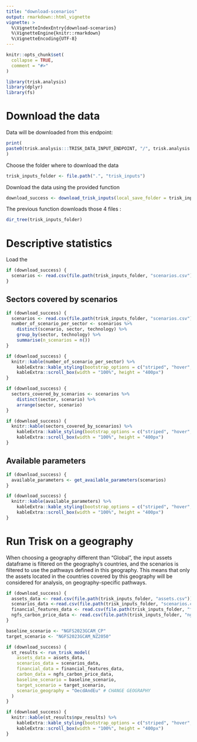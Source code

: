 ```yaml
---
title: "download-scenarios"
output: rmarkdown::html_vignette
vignette: >
  %\VignetteIndexEntry{download-scenarios}
  %\VignetteEngine{knitr::rmarkdown}
  %\VignetteEncoding{UTF-8}
---
```


```r
knitr::opts_chunk$set(
  collapse = TRUE,
  comment = "#>"
)
```

```r
library(trisk.analysis)
library(dplyr)
library(fs)
```


# Download the data




Data will be downloaded from this endpoint:
```r
print(
paste0(trisk.analysis:::TRISK_DATA_INPUT_ENDPOINT, "/", trisk.analysis:::TRISK_DATA_S3_PREFIX)
)
```


Choose the folder where to download the data
```r
trisk_inputs_folder <- file.path(".", "trisk_inputs")
```

Download the data using the provided function
```r
download_success <- download_trisk_inputs(local_save_folder = trisk_inputs_folder)
```

The previous function downloads those 4 files : 
```r
dir_tree(trisk_inputs_folder)
```


# Descriptive statistics

Load the 
```r
if (download_success) {
  scenarios <- read.csv(file.path(trisk_inputs_folder, "scenarios.csv"))
}
```


## Sectors covered by scenarios 


```r
if (download_success) {
  scenarios <- read.csv(file.path(trisk_inputs_folder, "scenarios.csv"))
  number_of_scenario_per_sector <- scenarios %>%
    distinct(scenario, sector, technology) %>%
    group_by(sector, technology) %>%
    summarise(n_scenarios = n())
}
```

```r
if (download_success) {
  knitr::kable(number_of_scenario_per_sector) %>%
    kableExtra::kable_styling(bootstrap_options = c("striped", "hover", "condensed")) %>%
    kableExtra::scroll_box(width = "100%", height = "400px")
}
```


```r
if (download_success) {
  sectors_covered_by_scenarios <- scenarios %>%
    distinct(sector, scenario) %>%
    arrange(sector, scenario)
}
```



```r
if (download_success) {
  knitr::kable(sectors_covered_by_scenarios) %>%
    kableExtra::kable_styling(bootstrap_options = c("striped", "hover", "condensed")) %>%
    kableExtra::scroll_box(width = "100%", height = "400px")
}
```


## Available parameters

```r
if (download_success) {
  available_parameters <- get_available_parameters(scenarios)
}
```


```r
if (download_success) {
  knitr::kable(available_parameters) %>%
    kableExtra::kable_styling(bootstrap_options = c("striped", "hover", "condensed")) %>%
    kableExtra::scroll_box(width = "100%", height = "400px")
}
```

# Run Trisk on a geography

When choosing a geography different than "Global", the input assets dataframe is filtered on the geography's countries, and the scenarios is filtered to use the pathways defined in this geography. This means that only the assets located in the countries covered by this geography will be considered for analysis, on geography-specific pathways.

```r
if (download_success) {
  assets_data <- read.csv(file.path(trisk_inputs_folder, "assets.csv"))
  scenarios_data <-read.csv(file.path(trisk_inputs_folder, "scenarios.csv"))
  financial_features_data <- read.csv(file.path(trisk_inputs_folder, "financial_features.csv"))
  ngfs_carbon_price_data <- read.csv(file.path(trisk_inputs_folder, "ngfs_carbon_price.csv"))
}

```

```r
baseline_scenario <- "NGFS2023GCAM_CP"
target_scenario <- "NGFS2023GCAM_NZ2050"
```

```r
if (download_success) {
  st_results <- run_trisk_model(
    assets_data = assets_data,
    scenarios_data = scenarios_data,
    financial_data = financial_features_data,
    carbon_data = ngfs_carbon_price_data,
    baseline_scenario = baseline_scenario,
    target_scenario = target_scenario,
    scenario_geography = "OecdAndEu" # CHANGE GEOGRAPHY
  )
}
```


```r
if (download_success) {
  knitr::kable(st_results$npv_results) %>%
    kableExtra::kable_styling(bootstrap_options = c("striped", "hover", "condensed")) %>%
    kableExtra::scroll_box(width = "100%", height = "400px")
}
```
